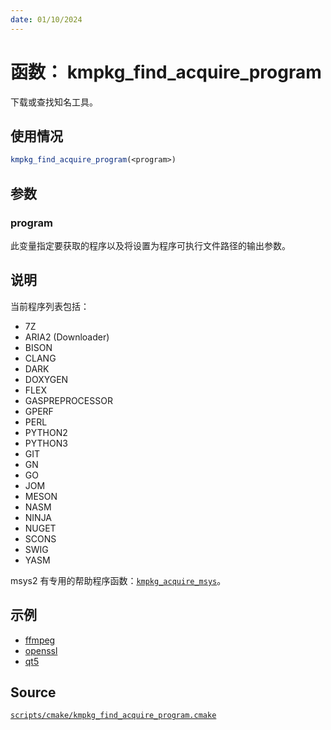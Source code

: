 ```yaml
---
date: 01/10/2024
---
```

# 函数： kmpkg_find_acquire_program

下载或查找知名工具。

## 使用情况

```cmake
kmpkg_find_acquire_program(<program>)
```

## 参数

### program

此变量指定要获取的程序以及将设置为程序可执行文件路径的输出参数。

## 说明

当前程序列表包括：

- 7Z
- ARIA2 (Downloader)
- BISON
- CLANG
- DARK
- DOXYGEN
- FLEX
- GASPREPROCESSOR
- GPERF
- PERL
- PYTHON2
- PYTHON3
- GIT
- GN
- GO
- JOM
- MESON
- NASM
- NINJA
- NUGET
- SCONS
- SWIG
- YASM

msys2 有专用的帮助程序函数：[`kmpkg_acquire_msys`](kmpkg_acquire_msys.mdx)。

## 示例

- [ffmpeg](https://gitee.com/kumo-pub/kmpkg/blob/master/ports/ffmpeg/portfile.cmake)
- [openssl](https://gitee.com/kumo-pub/kmpkg/blob/master/ports/openssl/portfile.cmake)
- [qt5](https://gitee.com/kumo-pub/kmpkg/blob/master/ports/qt5/portfile.cmake)

## Source

[`scripts/cmake/kmpkg_find_acquire_program.cmake`](https://gitee.com/kumo-pub/kmpkg/blob/master/scripts/cmake/kmpkg_find_acquire_program.cmake)
